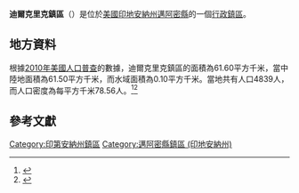 {{noteTA
|G1=USState
|G2=地名
|G3=Unit
}}
{{Infobox settlement
|official_name            = 迪爾克里克鎮區
|native_name = Deer Creek Township
|settlement_type          = [[行政鎮區|行政鎮區]]
|image_skyline            = Deer Creek Township soybean field from SR18.jpg
|imagesize                = 250px
|image_map                = Map highlighting Deer Creek Township, Miami County, Indiana.svg
|mapsize                  = 250px
|pushpin_map  =USA Indiana
|pushpin_label = 迪爾克里克鎮區
|pushpin_label_position   = top
|pushpin_map_caption      = 迪爾克里克鎮區在印地安納州的位置
|subdivision_type         = [[世界政區索引|國家]]
|subdivision_type1        = [[美国州份|州份]]
|subdivision_type2        = [[印地安納州行政区划|縣]]
|subdivision_name         = [[美国|美国]]
|subdivision_name1        = [[印地安納州|印地安納州]]
|subdivision_name2        = [[邁阿密縣_(印地安納州)|邁阿密縣]]
|elevation_ft             = 787
|elevation_m              = 240
|timezone                 = [[北美东部時區|北美东部時區]]
|area_total_km2           = 61.60
|area_land_km2            = 61.50
|area_water_km2           = 0.10
|area_total_sq_mi         = 
|area_land_sq_mi          = 
|area_water_sq_mi         = 
|population_as_of         = [[2010年美國人口普查|2010]]
|population_footnotes     = 
|population_total         = 4839
|population_density_km2   = auto
|population_density_sq_mi = auto
|utc_offset               = -5
|coordinates              = {{coord|40|36|34|N|86|07|52|W|type:city_region:US-AL_source:GNS-enwiki|display=inline,title}}
| coor_pinpoint           = 
| coordinates_footnotes   = 
|timezone_DST             = EDT
|utc_offset_DST           = -4
|postal_code_type         = [[美國郵區編號|郵區編號]]
|postal_code              = 46901, 46914, 46932, 46959
|area_code                = {{link-en|电话区号574|Area code 574|574}}
|blank_name = [[地名信息系统|GNIS ID]]
|blank_info = 453259
}}
'''迪爾克里克鎮區'''（{{lang-en|Deer Creek Township}}）是位於[[美國|美國]][[印地安納州|印地安納州]][[邁阿密縣_(印地安納州)|邁阿密縣]]的一個[[行政鎮區|行政鎮區]]。

== 地方資料 ==
根據[[2010年美國人口普查|2010年美國人口普查]]的數據，迪爾克里克鎮區的面積為61.60平方千米，當中陸地面積為61.50平方千米，而水域面積為0.10平方千米。當地共有人口4839人，而人口密度為每平方千米78.56人。<ref name="GR8">{{cite web|url=http://factfinder2.census.gov|publisher=[[美国人口调查局|美国人口调查局]]|accessdate=2011-05-14|title=American FactFinder|archive-date=2013-09-11|archive-url=https://web.archive.org/web/20130911234518/http://factfinder2.census.gov/|dead-url=no}}</ref><ref>{{cite web|url=https://www.citypopulation.de/en/usa/indiana/admin/|title=USA: Indiana (Counties and Townships) - City Population}}</ref>

== 參考文獻 ==
{{reflist}}

{{邁阿密縣 (印地安納州)}}

{{DEFAULTSORT:Deer Creek Township}}
[[Category:印第安納州鎮區|Category:印第安納州鎮區]]
[[Category:邁阿密縣鎮區_(印地安納州)|Category:邁阿密縣鎮區 (印地安納州)]]

{{Indiana-geo-stub}}